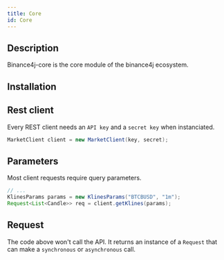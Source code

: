 ```yaml
---
title: Core
id: Core
---
```



<RepoBadges artifact="core" />

## Description

Binance4j-core is the core module of the binance4j ecosystem.

## Installation

<ArtifactInstall repo="core" />

## Rest client

Every REST client needs an `API key` and a `secret key` when instanciated.

```java title="Client new instance"
MarketClient client = new MarketClient(key, secret);
```

## Parameters

Most client requests require query parameters.

```java title="Get klines with MarketClient"
// ...
KlinesParams params = new KlinesParams("BTCBUSD", "1m");
Request<List<Candle>> req = client.getKlines(params);
```

## Request

The code above won't call the API. It returns an instance of a `Request` that can make a `synchronous` or `asynchronous` call.

<Example payload="List<Candle>" method="getKlines(params)" />
